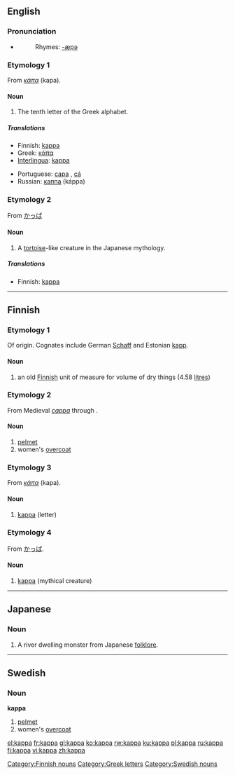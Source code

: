 ==English==

===Pronunciation===
*{{audio|en-us-kappa.ogg|Audio (US)}}
*:Rhymes: [[Rhymes:English:-æpə|-æpə]]

===Etymology 1===
From {{Gr.}} ''[[κάπα]]'' (kapa).

====Noun====
{{en-noun}}

# The tenth letter of the Greek alphabet.

=====Translations=====
{{trans-top|Greek letter}}
*Finnish: [[#Finnish|kappa]]
*Greek: [[κάπα]] {{n}}
*[[Interlingua]]: [[#Interlingua|kappa]]
{{trans-mid}}
*Portuguese: [[capa]] {{m}}, [[cá]] {{m}}
*Russian: [[каппа]] (káppa) {{f}}
{{trans-bottom}}

===Etymology 2===
From {{Ja.}} [[かっぱ]]

====Noun====
{{en-noun}}

{{wikipedia|Kappa (folklore)}}

# A [[tortoise]]-like creature in the Japanese mythology.

=====Translations=====
{{trans-top|mythical creature}}
*Finnish: [[#Finnish|kappa]]
{{trans-mid}}
{{trans-bottom}}

----

==Finnish==

===Etymology 1===
Of {{Ger.|fi}} origin. Cognates include German [[Schaff]] and Estonian [[kapp]].

====Noun====
{{fi-noun|kap|type=kauppa}}

# an old [[Finnish]] unit of measure for volume of dry things (4.58 [[litre]]s)

===Etymology 2===
From Medieval {{L.|fi}} ''[[cappa]]'' through {{Sw.|fi}}.

====Noun====
{{fi-noun|kap|type=kauppa}}

# [[pelmet]]
# women's [[overcoat]]

===Etymology 3===
From {{Gr.|fi}} ''[[κάπα]]'' (kapa).

====Noun====
{{fi-noun|kap|type=kauppa}}

# [[#English|kappa]] (letter)

===Etymology 4===
From {{Ja.|fi}} [[かっぱ]].

====Noun====
{{fi-noun|kap|type=kauppa}}

# [[#English|kappa]] (mythical creature)

[[Category:Finnish nouns]]

----

==Japanese==
{{wikipedia|kappa (mythical creature)}}

===Noun===
{{ja-noun|r|hira=かっぱ}}

# A river dwelling monster from Japanese [[folklore]].

----

==Swedish==
{{sv-noun-reg-or|kapp}}

===Noun===
'''kappa'''

# [[pelmet]]
# women's [[overcoat]]

[[Category:Greek letters]]
[[Category:Swedish nouns]]

[[el:kappa]]
[[fr:kappa]]
[[gl:kappa]]
[[ko:kappa]]
[[rw:kappa]]
[[ku:kappa]]
[[pl:kappa]]
[[ru:kappa]]
[[fi:kappa]]
[[vi:kappa]]
[[zh:kappa]]